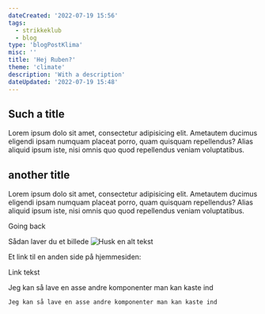 ```yaml
---
dateCreated: '2022-07-19 15:56'
tags:
  - strikkeklub
  - blog
type: 'blogPostKlima'
misc: ''
title: 'Hej Ruben?'
theme: 'climate'
description: 'With a description'
dateUpdated: '2022-07-19 15:48'
---
```


<Section className={'bg-climate'}>

# Such a title
Lorem ipsum dolo sit amet, consectetur adipisicing elit. Ametautem ducimus eligendi ipsam numquam placeat porro, quam quisquam repellendus? Alias aliquid ipsum iste, nisi omnis quo quod repellendus veniam voluptatibus.


## another title
Lorem ipsum dolo sit amet, consectetur adipisicing elit. Ametautem ducimus eligendi ipsam numquam placeat porro, quam quisquam repellendus? Alias aliquid ipsum iste, nisi omnis quo quod repellendus veniam voluptatibus.

<Link to={'/klimaStrikkeKlub'}>Going back</Link>

Sådan laver du et billede
![Husk en alt tekst](test.jpg)


Et link til en anden side på hjemmesiden:
<Link to={'/'}>Link tekst </Link>

Jeg kan så lave en asse andre komponenter man kan kaste ind

    Jeg kan så lave en asse andre komponenter man kan kaste ind

</Section>